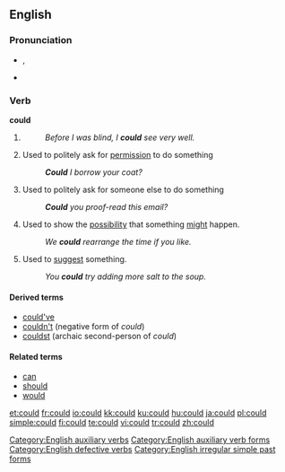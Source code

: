 ==English==

{{rank|what|do|has|62|could|our|than|some}}

===Pronunciation===
* {{IPA|/kʊd/}}, {{SAMPA|/kUd/}}
*{{audio|en-us-could.ogg|Audio (US)}}
*:{{rhymes|ʊd}}

===Verb===
'''could'''

# {{simple past of|[[can#Etymology 1|can]]}}
#:''Before I was blind, I '''could''' see very well.''
# Used to politely ask for [[permission]] to do something
#:'''''Could''' I borrow your coat?''
# Used to politely ask for someone else to do something
#:'''''Could''' you proof-read this email?''
# Used to show the [[possibility]] that something [[might]] happen.
#:''We '''could''' rearrange the time if you like.''
# Used to [[suggest]] something.
#:''You '''could''' try adding more salt to the soup.''

====Derived terms====
*[[could've]]
*[[couldn't]] (negative form of ''could'')
*[[couldst]] (archaic second-person of ''could'')

====Related terms====
*[[can]]
*[[should]]
*[[would]]

[[Category:English auxiliary verbs]]
[[Category:English auxiliary verb forms]]
[[Category:English defective verbs]]
[[Category:English irregular simple past forms]]

[[et:could]]
[[fr:could]]
[[io:could]]
[[kk:could]]
[[ku:could]]
[[hu:could]]
[[ja:could]]
[[pl:could]]
[[simple:could]]
[[fi:could]]
[[te:could]]
[[vi:could]]
[[tr:could]]
[[zh:could]]